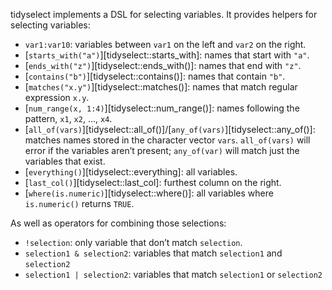
tidyselect implements a DSL for selecting variables. It provides helpers
for selecting variables:

- `var1:var10`: variables between `var1` on the left and `var2` on the right.
* [`starts_with("a")`][tidyselect::starts_with]: names that start with `"a"`.
* [`ends_with("z")`][tidyselect::ends_with()]: names that end with `"z"`.
* [`contains("b")`][tidyselect::contains()]: names that contain `"b"`.
* [`matches("x.y")`][tidyselect::matches()]: names that match regular expression `x.y`.
* [`num_range(x, 1:4)`][tidyselect::num_range()]: names following the pattern, `x1`, `x2`, ..., `x4`.
* [`all_of(vars)`][tidyselect::all_of()]/[`any_of(vars)`][tidyselect::any_of()]: 
  matches names stored in the character vector `vars`. `all_of(vars)` will
  error if the variables aren't present; `any_of(var)` will match just the
  variables that exist.
* [`everything()`][tidyselect::everything]: all variables.
* [`last_col()`][tidyselect::last_col]: furthest column on the right.
* [`where(is.numeric)`][tidyselect::where()]: all variables where
  `is.numeric()` returns `TRUE`.

As well as operators for combining those selections:

- `!selection`: only variable that don't match `selection`.
- `selection1 & selection2`: variables that match `selection1` and `selection2`
- `selection1 | selection2`: variables that match `selection1` or `selection2`
